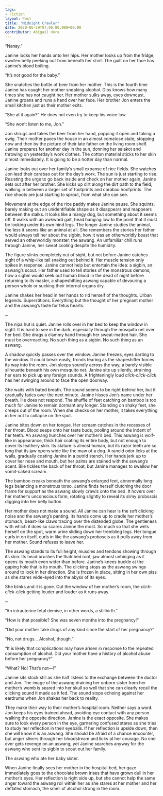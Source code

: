 ```yaml
---
tags: 
- Fiction
layout: Post
title: "Midnight Crawler"
date: 2020-06-29T07:00:00.000+00:00
contributor: Abigail Hora
---
```

“Nanay.”

Janine locks her hands onto her hips. Her mother looks up from the fridge, swollen belly peeking out from beneath her shirt. The guilt on her face has Janine’s blood boiling.

“It’s not good for the baby.”

She snatches the bottle of beer from her mother. This is the fourth time Janine has caught her mother sneaking alcohol. Dios knows how many times she has not caught her. Her mother sulks away, eyes downcast. Janine groans and runs a hand over her face. Her brother Jon enters the small kitchen just as their mother exits.

“She at it again?” He does not even try to keep his voice low.

“She won’t listen to me, Jon.”

Jon shrugs and takes the beer from her hand, popping it open and taking a swig. Their mother paces the house in an almost comatose state, stopping now and then by the picture of their late father on the living room shelf. Janine prepares for another day in the sun, donning her salakot and throwing on yesterday’s work clothes. The cotton material sticks to her skin almost immediately. It is going to be a hotter day than normal.

Janine looks out over her family’s small expanse of rice fields. She watches Jon lead their carabao out for the day’s work. The sun is just starting to rise. Resisting the urge to go back inside and check on her mother again, Janine sets out after her brother. She kicks up dirt along the dirt path to the field, walking in between a larger set of footprints and carabao hoofprints. The rice shoots are just starting to sprout, from what she can see.

Movement at the edge of the rice paddy makes Janine pause. She squints, barely making out an unidentifiable shape as it disappears and reappears between the stalks. It looks like a mangy dog, but something about it seems off. It walks with an awkward gait, head hanging low to the point that it must be looking under its own hind legs. The longer Janine studies the animal, the less it seems like an animal at all. She remembers the stories her father would always tell her about the sigbin, how it was an otherworldly beast that served an otherworldly monster, the aswang. An unfamiliar chill runs through Janine, her sweat cooling despite the humidity.

The figure slinks completely out of sight, but not before Janine catches sight of a whip-like tail snaking out behind it. Her muscle tension only spikes in response. Janine cannot help but entertain the idea: a sigbin, an aswang’s scout. Her father used to tell stories of the monstrous demons, how a sigbin would seek out human blood in the dead of night before returning to its master, a shapeshifting aswang capable of devouring a person whole or sucking their internal organs dry.

Janine shakes her head in her hands to rid herself of the thoughts. Urban legends. Superstitions. Everything but the thought of her pregnant mother and the aswang’s taste for fetus hearts.

<p class="centering">~</p>

The nipa hut is quiet. Janine rolls over in her bed to keep the window in sight. It is hard to see in the dark, especially through the mosquito net over her bed. She drags a clammy hand through her sweat-matted hair. She must be overreacting. No such thing as a sigbin. No such thing as an aswang.

A shadow quickly passes over the window. Janine freezes, eyes darting to the window. It could break easily, fronds tearing as the shapeshifter forces its way into the room. Jon sleeps soundly across the way, a barely visible silhouette beneath his own mosquito net. Janine sits up silently, straining her ears to pick up any foreign sounds. A frighteningly loud _click-click-click_ has her swinging around to face the open doorway.

She waits with bated breath. The sound seems to be right behind her, but it gradually fades over the next minute. Janine hisses Jon’s name under her breath. He does not respond. The shuffle of feet catching on bamboo is too much for Janine to remain dormant any longer. Standing on shaky feet, she creeps out of the room. When she checks on her mother, it takes everything in her not to collapse on the spot.

Janine bites down on her tongue. Her scream catches in the recesses of her throat. Blood seeps onto her taste buds, pooling around the indent of her teeth. An aswang hunches over her mother’s bed. This aswang is wolf-like in appearance, thick hair coating its entire body, but not enough to cover its leathery skin. Its stature is almost human, but its razor teeth are so long that its jaw opens wide like the maw of a dog. A rancid odor licks at the walls, gradually coating Janine in a putrid stench. Her hands jerk up to cover her nose and mouth, but her palms are stained with the aswang’s scent. Bile tickles the back of her throat, but Janine manages to swallow her vomit-caked scream.

The bamboo creaks beneath the aswang’s enlarged feet, abnormally long legs balancing a monstrous torso. Janine finds herself clutching the door frame for support as the aswang slowly crawls onto the bed. It hovers over her mother’s unconscious form, rotating slightly to reveal its slimy proboscis digging into her belly button.

Her mother does not make a sound. All Janine can hear is the soft clicking noise and the aswang’s panting. Its hands come up to cradle her mother’s stomach, beast-like claws tracing over the distended globe. The gentleness with which it does so scares Janine the most. So much so that she wets herself on the spot, warm urine sliding down her trembling legs. Her tongue curls in on itself, curls in like the aswang’s proboscis as it pulls away from her mother. Sound refuses to leave her.

The aswang stands to its full height, muscles and tendons showing through its skin. Its head brushes the thatched roof, jaw almost unhinging as it opens its mouth even wider than before. Janine’s knees buckle at the gaping hole that is its mouth. The clicking stops as the aswang swings around to look in her direction. She is frozen in place, sitting in her own piss as she stares wide-eyed into the abyss of its eyes.

She blinks and it is gone. Out the window of her mother’s room, the _click-click-click_ getting louder and louder as it runs away.

<p class="centering">~</p>

“An intrauterine fetal demise, in other words, a stillbirth.”

“How is that possible? She was seven months into the pregnancy!”

“Did your mother take drugs of any kind since the start of her pregnancy?”

“No, not drugs… Alcohol, though.”

“It is likely that complications may have arisen in response to the repeated consumption of alcohol. Did your mother have a history of alcohol abuse before her pregnancy?”

“What? No! That’s not—!”

Janine sits stock still as she half listens to the exchange between the doctor and Jon. The image of the aswang draining her unborn sister from her mother’s womb is seared into her skull so well that she can clearly recall the clicking sound it made as it fed. The sound stops echoing against her eardrums when Jon shakes her back to reality.

They make their way to their mother’s hospital room. Neither says a word. Jon keeps his eyes trained ahead, avoiding eye contact with any person walking the opposite direction. Janine is the exact opposite. She makes sure to look every person in the eye, garnering confused stares as she tries to study her reflection in their eyeballs. If her reflection is upside down, then she will know it is an aswang. She should be afraid of a chance encounter, but anger slivers through her bloodstream and licks at her courage. No one ever gets revenge on an aswang, yet Janine searches anyway for the aswang who sent its sigbin to scout out her family.

The aswang who ate her baby sister.

When Janine finally sees her mother in the hospital bed, her gaze immediately goes to the chocolate brown irises that have grown dull in her mother’s eyes. Her reflection is right side up, but she cannot help the same anger toward the aswang roil within her as she stares at her mother and her deflated stomach, the smell of alcohol strong in the room.